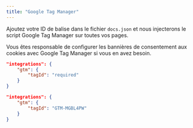 ```yaml
---
title: "Google Tag Manager"
---
```


Ajoutez votre ID de balise dans le fichier `docs.json` et nous injecterons le script Google Tag Manager sur toutes vos pages.

Vous êtes responsable de configurer les bannières de consentement aux cookies avec Google Tag Manager si vous en avez besoin.

<CodeGroup>

```json Options d’Analytics dans docs.json
"integrations": {
    "gtm": {
        "tagId": "required"
    }
}
```

```json Exemple
"integrations": {
    "gtm": {
        "tagId": "GTM-MGBL4PW"
    }
}
```

</CodeGroup>
